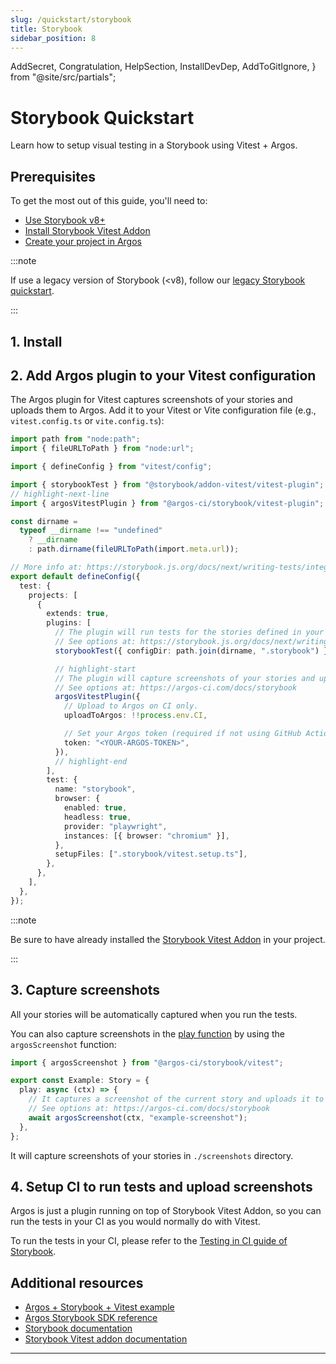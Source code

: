 ```yaml
---
slug: /quickstart/storybook
title: Storybook
sidebar_position: 8
---
```


  AddSecret,
  Congratulation,
  HelpSection,
  InstallDevDep,
  AddToGitIgnore,
} from "@site/src/partials";

# Storybook Quickstart

Learn how to setup visual testing in a Storybook using Vitest + Argos.

## Prerequisites

To get the most out of this guide, you'll need to:

- [Use Storybook v8+](https://storybook.js.org/docs/get-started/install)
- [Install Storybook Vitest Addon](https://storybook.js.org/docs/writing-tests/integrations/vitest-addon)
- [Create your project in Argos](https://app.argos-ci.com/new)

:::note

If use a legacy version of Storybook (\<v8), follow our [legacy Storybook quickstart](/quickstart/storybook-legacy).

:::

## 1. Install

<InstallDevDep dependency="@argos-ci/storybook" showCliLink />

## 2. Add Argos plugin to your Vitest configuration

The Argos plugin for Vitest captures screenshots of your stories and uploads them to Argos. Add it to your Vitest or Vite configuration file (e.g., `vitest.config.ts` or `vite.config.ts`):

```ts title="vitest.config.ts"
import path from "node:path";
import { fileURLToPath } from "node:url";

import { defineConfig } from "vitest/config";

import { storybookTest } from "@storybook/addon-vitest/vitest-plugin";
// highlight-next-line
import { argosVitestPlugin } from "@argos-ci/storybook/vitest-plugin";

const dirname =
  typeof __dirname !== "undefined"
    ? __dirname
    : path.dirname(fileURLToPath(import.meta.url));

// More info at: https://storybook.js.org/docs/next/writing-tests/integrations/vitest-addon
export default defineConfig({
  test: {
    projects: [
      {
        extends: true,
        plugins: [
          // The plugin will run tests for the stories defined in your Storybook config
          // See options at: https://storybook.js.org/docs/next/writing-tests/integrations/vitest-addon#storybooktest
          storybookTest({ configDir: path.join(dirname, ".storybook") }),

          // highlight-start
          // The plugin will capture screenshots of your stories and upload them to Argos.
          // See options at: https://argos-ci.com/docs/storybook
          argosVitestPlugin({
            // Upload to Argos on CI only.
            uploadToArgos: !!process.env.CI,

            // Set your Argos token (required if not using GitHub Actions).
            token: "<YOUR-ARGOS-TOKEN>",
          }),
          // highlight-end
        ],
        test: {
          name: "storybook",
          browser: {
            enabled: true,
            headless: true,
            provider: "playwright",
            instances: [{ browser: "chromium" }],
          },
          setupFiles: [".storybook/vitest.setup.ts"],
        },
      },
    ],
  },
});
```

:::note

Be sure to have already installed the [Storybook Vitest Addon](https://storybook.js.org/docs/writing-tests/integrations/vitest-addon) in your project.

:::

## 3. Capture screenshots

All your stories will be automatically captured when you run the tests.

You can also capture screenshots in the [play function](https://storybook.js.org/docs/writing-stories/play-function) by using the `argosScreenshot` function:

```ts title="example.stories.ts"
import { argosScreenshot } from "@argos-ci/storybook/vitest";

export const Example: Story = {
  play: async (ctx) => {
    // It captures a screenshot of the current story and uploads it to Argos
    // See options at: https://argos-ci.com/docs/storybook
    await argosScreenshot(ctx, "example-screenshot");
  },
};
```

It will capture screenshots of your stories in `./screenshots` directory.

<AddToGitIgnore path="./screenshots" />

## 4. Setup CI to run tests and upload screenshots

Argos is just a plugin running on top of Storybook Vitest Addon, so you can run the tests in your CI as you would normally do with Vitest.

To run the tests in your CI, please refer to the [Testing in CI guide of Storybook](https://storybook.js.org/docs/writing-tests/in-ci).

<Congratulation />

## Additional resources

- [Argos + Storybook + Vitest example](https://github.com/argos-ci/argos-javascript/tree/main/examples/storybook-vitest)
- [Argos Storybook SDK reference](/storybook)
- [Storybook documentation](https://storybook.js.org/docs)
- [Storybook Vitest addon documentation](https://storybook.js.org/docs/writing-tests/integrations/vitest-addon)

---

<HelpSection />
